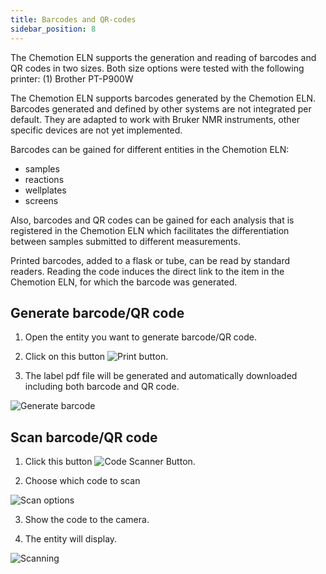 ```yaml
---
title: Barcodes and QR-codes
sidebar_position: 8
---
```


The Chemotion ELN supports the generation and reading of barcodes and QR codes in two sizes. Both size options were tested with the following printer:
(1) Brother PT-P900W

The Chemotion ELN supports barcodes generated by the Chemotion ELN. Barcodes generated and defined by other systems are not integrated per default.
They are adapted to work with Bruker NMR instruments, other specific devices are not yet implemented.

Barcodes can be gained for different entities in the Chemotion ELN:

- samples
- reactions
- wellplates
- screens

Also, barcodes and QR codes can be gained for each analysis that is registered in the Chemotion ELN which facilitates the differentiation between samples submitted to different measurements.

Printed barcodes, added to a flask or tube, can be read by standard readers. Reading the code induces the direct link to the item in the Chemotion ELN, for which the barcode was generated.

## Generate barcode/QR code

1. Open the entity you want to generate barcode/QR code.

2. Click on this button ![Print button](/img/Print-label.png).

3. The label pdf file will be generated and automatically downloaded including both barcode and QR code.

![Generate barcode](/img/generate-code.gif)

## Scan barcode/QR code

1. Click this button ![Code Scanner Button](/img/code-scanner.png).

2. Choose which code to scan

![Scan options](/img/scan-options.png)

3. Show the code to the camera.

4. The entity will display.

![Scanning](/img/scan-code.gif)
